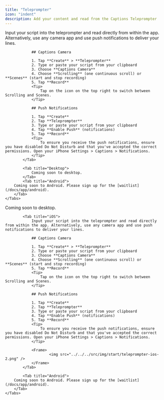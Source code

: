 ```yaml
---
title: "Teleprompter"
icon: "indent"
description: Add your content and read from the Captions Teleprompter
---
```


<div id="ios-tab">
    <Tabs>
            <Tab title="iOS">
                Input your script into the teleprompter and read directly from within the app. Alternatively, use any camera app and use push notifications to deliver your lines.

                ## Captions Camera

                1. Tap **Create** > **Teleprompter**
                2. Type or paste your script from your clipboard
                3. Choose **Captions Camera**
                4. Choose **Scrolling** (one continuous scroll) or **Scenes** (start and stop recording)
                5. Tap **Record**
                <Tip>
                    Tap on the icon on the top right to switch between Scrolling and Scenes.
                </Tip>
                
                ## Push Notifications

                1. Tap **Create**
                2. Tap **Teleprompter**
                3. Type or paste your script from your clipboard
                4. Tap **Enable Push** (notifications)
                5. Tap **Record**
                <Tip>
                    To ensure you receive the push notifications, ensure you have disabled Do Not Disturb and that you've accepted the correct permissions. Open your iPhone Settings > Captions > Notifications.
                </Tip>
            </Tab>

            <Tab title="Desktop">
                Coming soon to desktop.
            </Tab>
            <Tab title="Android">
        Coming soon to Android. Please sign up for the [waitlist](/docs/app/android).
        </Tab>
    </Tabs>
</div>


<div id="desktop-tab">
    <Tabs>
            <Tab title="Desktop">
                Coming soon to desktop.
            </Tab>

            <Tab title="iOS">
                Input your script into the teleprompter and read directly from within the app. Alternatively, use any camera app and use push notifications to deliver your lines.

                ## Captions Camera

                1. Tap **Create** > **Teleprompter**
                2. Type or paste your script from your clipboard
                3. Choose **Captions Camera**
                4. Choose **Scrolling** (one continuous scroll) or **Scenes** (start and stop recording)
                5. Tap **Record**
                <Tip>
                    Tap on the icon on the top right to switch between Scrolling and Scenes.
                </Tip>
                
                ## Push Notifications

                1. Tap **Create**
                2. Tap **Teleprompter**
                3. Type or paste your script from your clipboard
                4. Tap **Enable Push** (notifications)
                5. Tap **Record**
                <Tip>
                    To ensure you receive the push notifications, ensure you have disabled Do Not Disturb and that you've accepted the correct permissions. Open your iPhone Settings > Captions > Notifications.
                </Tip>

                <Frame>
                        <img src="../../../src/img/start/teleprompter-ios-2.png" />
                </Frame>
            </Tab>

            <Tab title="Android">
        Coming soon to Android. Please sign up for the [waitlist](/docs/app/android).
        </Tab>
    </Tabs>
</div>